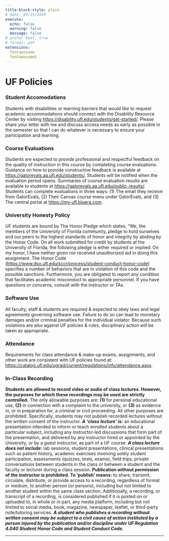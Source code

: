 ```yaml
---
title-block-style: plain
# date: 09/15/2024
execute:
  echo: false
  warning: false
  message: false
# prefer-html: true
# format: pdf
extensions:
  fontawesome
  fontawesome5
---
```


<!-- ```{r} -->
<!-- #| echo: false -->
<!-- #| warning: false -->

<!-- # library(tidyverse) -->
<!-- # library(kableExtra) -->
<!-- # library(fontawesome) -->

<!-- ``` -->

<!-- # University Policies {.unnumbered} -->
# UF Policies

<!-- <span style="color: #1F691B;"> {{< fa headphones >}} </span>  -->
### Student Accomodations  {.unnumbered} 
Students with disabilities or learning barriers that would like to request academic accommodations should connect with the Disability Resource Center by visiting [https://disability.ufl.edu/students/get-started/](https://disability.ufl.edu/students/get-started/). Please share your letter with me and discuss access needs as early as possible in the semester so that I can do whatever is necessary to ensure your participation and learning.  

<!-- <span style="color: #1F691B;"> {{< fa thumbs-up >}} </span> -->
### Course Evaluations  {.unnumbered} 
Students are expected to provide professional and respectful feedback on the quality of instruction in this course by completing course evaluations. Guidance on how to provide constructive feedback is available at [https://gatorevals.aa.ufl.edu/students/](https://gatorevals.aa.ufl.edu/students/). Students will be notified when the evaluation period opens. Summaries of course evaluation results are available to students at [https://gatorevals.aa.ufl.edu/public-results/](https://gatorevals.aa.ufl.edu/public-results/). Students can complete evaluations in three ways: (1) The email they receive from GatorEvals, (2) Their Canvas course menu under GatorEvals, and (3) The central portal at [https://my-ufl.bluera.com](https://my-ufl.bluera.com).

<!-- <span style="color: #1F691B;"> {{< fa scale-balanced >}} </span> -->
### University Honesty Policy  {.unnumbered} 
UF students are bound by The Honor Pledge which states, “We, the members of the University of Florida community, pledge to hold ourselves and our peers to the highest standards of honor and integrity by abiding by the Honor Code. On all work submitted for credit by students at the University of Florida, the following pledge is either required or implied: On my honor, I have neither given nor received unauthorized aid in doing this assignment. The Honor Code ([https://www.dso.ufl.edu/sccr/process/student-conduct-honor-code](https://www.dso.ufl.edu/sccr/process/student-conduct-honor-code)) specifies a number of behaviors that are in violation of this code and the possible sanctions. Furthermore, you are obligated to report any condition that facilitates academic misconduct to appropriate personnel. If you have questions or concerns, consult with the instructor or TAs.

<!-- <span style="color: #1F691B;"> {{< fa computer >}} </span>  -->
### Software Use  {.unnumbered} 
All faculty, staff & students are required & expected to obey laws and legal agreements governing software use. Failure to do so can lead to monetary damages and/or criminal penalties for the individual violator. Because such violations are also against UF policies & rules, disciplinary action will be taken as appropriate.

<!-- <span style="color: #1F691B;"> {{< fa check >}} </span>  -->

### Attendance  {.unnumbered} 
Requirements for class attendance & make-up exams, assignments, and other work are consistent with UF policies found at: [https://catalog.ufl.edu/ugrad/current/regulations/info/attendance.aspx](https://catalog.ufl.edu/ugrad/current/regulations/info/attendance.aspx).

<!-- <span style="color: #1F691B;"> {{< fa microphone >}} </span>  -->

### In-Class Recording  {.unnumbered}  
**Students are allowed to record video or audio of class lectures. However, the purposes for which these recordings may be used are strictly controlled.** The only allowable purposes are: **(1)** for personal educational use, **(2)** in connection with a complaint to the university, or **(3)** as evidence in, or in preparation for, a criminal or civil proceeding. All other purposes are prohibited. Specifically, students may not publish recorded lectures without the written consent of the instructor. **_A 'class lecture' is:_** an educational presentation intended to inform or teach enrolled students about a particular subject, including any instructor-led discussions that form part of the presentation, and delivered by any instructor hired or appointed by the University, or by a guest instructor, as part of a UF course. **_A class lecture does not include:_** lab sessions, student presentations, clinical presentations such as patient history, academic exercises involving solely student participation, assessments (quizzes, tests, exams), field trips, private conversations between students in the class or between a student and the faculty or lecturer during a class session. **Publication without permission of the instructor is prohibited. To 'publish' means:** to share, transmit, circulate, distribute, or provide access to a recording, regardless of format or medium, to another person (or persons), including but not limited to another student within the same class section. Additionally, a recording, or transcript of a recording, is considered published if it is posted on or uploaded to, in whole or in part, any media platform, including but not limited to social media, book, magazine, newspaper, leaflet, or third-party note/tutoring services. **_A student who publishes a recording without written consent may be subject to a civil cause of action instituted by a person injured by the publication and/or discipline under UF Regulation 4.040 Student Honor Code and Student Conduct Code._**

------------------------------------------------------------------------